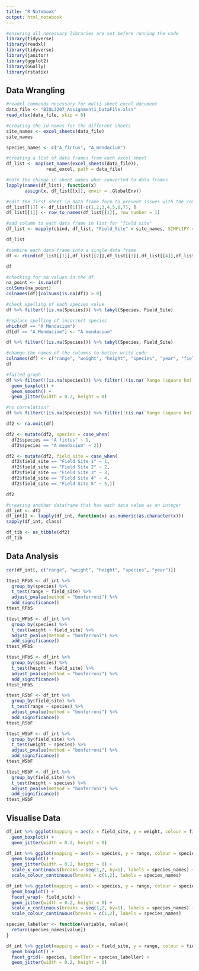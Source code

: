 ```yaml
---
title: "R Notebook"
output: html_notebook
---
```


```r
#ensuring all necessary libraries are set before running the code
library(tidyverse)
library(readxl)
library(tidyverse)
library(janitor)
library(ggplot2)
library(GGally)
library(rstatix)
```
## Data Wrangling

```r
#readxl commands necessary for multi-sheet excel document
data_file <- "BIOL3207_Assignment1_DataFile.xlsx"
read_xlsx(data_file, skip = 8)
```

```r
#creating the id names for the different sheets
site_names <- excel_sheets(data_file)
site_names

species_names <- c("A_fictus", "A_mendacium")
```



```r
#creating a list of data frames from each excel sheet
df_list <- map(set_names(excel_sheets(data_file)),
               read_excel, path = data_file)

#note the change in sheet names when converted to data frames
lapply(names(df_list), function(x)
       assign(x, df_list[[x]], envir = .GlobalEnv))
```

```r
#edit the first sheet in data frame form to prevent issues with the comments within the excel document
df_list[[1]] <- df_list[[1]][-c(1,2,3,4,5,6,7), ]
df_list[[1]] <- row_to_names(df_list[[1]], row_number = 1)

#add column to each data frame in list for "field site"
df_list <- mapply(cbind, df_list, "Field_Site" = site_names, SIMPLIFY = F)

df_list
```

```r
#combine each data frame into a single data frame
df <- rbind(df_list[[1]],df_list[[2]],df_list[[3]],df_list[[4]],df_list[[5]])

df
```

```r
#checking for na values in the df
na_point <- is.na(df)
colSums(na_point)
colnames(df)[colSums(is.na(df)) > 0]
```

```r
#check spelling of each species value
df %>% filter(!(is.na(Species))) %>% tabyl(Species, Field_Site)
```

```r
#replace spelling of incorrect species
which(df == "A Mendacium")
df[df == "A Mendacium"] <- "A mendacium"
```

```r
df %>% filter(!(is.na(Species))) %>% tabyl(Species, Field_Site)
```

```r
#change the names of the columns to better write code
colnames(df) <- c("range", "weight", "height", "species", "year", "field_site")
df
```

```r
#failed graph
df %>% filter(!(is.na(species))) %>% filter(!(is.na(`Range (square km)`))) %>% ggplot(mapping = aes(x = Field_Site, y = `Range (square km)`, colour = Field_Site)) +
  geom_boxplot() +
  geom_smooth() +
  geom_jitter(width = 0.2, height = 0)
```

```r
#no correlation?
df %>% filter(!(is.na(Species))) %>% filter(!(is.na(`Range (square km)`))) %>% ggplot(mapping = aes(x = `Weight (kg)`, y = `Range (square km)`, colour = Field_Site)) + geom_point() + geom_smooth()
```

```r
df2 <- na.omit(df)

df2 <- mutate(df2, species = case_when(
  df2$species == "A fictus" ~ 1,
  df2$species == "A mendacium" ~ 2))

df2 <- mutate(df2, field_site = case_when(
  df2$field_site == "Field Site 1" ~ 1,
  df2$field_site == "Field Site 2" ~ 2,
  df2$field_site == "Field Site 3" ~ 3,
  df2$field_site == "Field Site 4" ~ 4,
  df2$field_site == "Field Site 5" ~ 5,))

df2
```

```r
#creating another dataframe that has each data value as an integer
df_int <- df2
df_int[] <- lapply(df_int, function(x) as.numeric(as.character(x)))
sapply(df_int, class)
```

```r
df_tib <- as_tibble(df2)
df_tib
```

## Data Analysis

```r
cor(df_int[, c("range", "weight", "height", "species", "year")])
```

```r
ttest_RFbS <- df_int %>%
  group_by(species) %>%
  t_test(range ~ field_site) %>%
  adjust_pvalue(method = "bonferroni") %>%
  add_significance()
ttest_RFbS

ttest_WFbS <- df_int %>%
  group_by(species) %>%
  t_test(weight ~ field_site) %>%
  adjust_pvalue(method = "bonferroni") %>%
  add_significance()
ttest_WFbS

ttest_HFbS <- df_int %>%
  group_by(species) %>%
  t_test(height ~ field_site) %>%
  adjust_pvalue(method = "bonferroni") %>%
  add_significance()
ttest_HFbS
```

```r
ttest_RSbF <- df_int %>%
  group_by(field_site) %>%
  t_test(range ~ species) %>%
  adjust_pvalue(method = "bonferroni") %>%
  add_significance()
ttest_RSbF

ttest_WSbF <- df_int %>%
  group_by(field_site) %>%
  t_test(weight ~ species) %>%
  adjust_pvalue(method = "bonferroni") %>%
  add_significance()
ttest_WSbF

ttest_HSbF <- df_int %>%
  group_by(field_site) %>%
  t_test(height ~ species) %>%
  adjust_pvalue(method = "bonferroni") %>%
  add_significance()
ttest_HSbF
```

## Visualise Data

```r
df_int %>% ggplot(mapping = aes(x = field_site, y = weight, colour = field_site, group = field_site)) +
  geom_boxplot() +
  geom_jitter(width = 0.2, height = 0)
```

```r
df_int %>% ggplot(mapping = aes(x = species, y = range, colour = species, group = species)) +
  geom_boxplot() +
  geom_jitter(width = 0.2, height = 0) +
  scale_x_continuous(breaks = seq(1,2, by=1), labels = species_names) +
  scale_colour_continuous(breaks = c(1,2), labels = species_names)

df_int %>% ggplot(mapping = aes(x = species, y = range, colour = species, group = species)) +
  geom_boxplot() +
  facet_wrap(~ field_site) +
  geom_jitter(width = 0.2, height = 0) +
  scale_x_continuous(breaks = seq(1,2, by=1), labels = species_names) +
  scale_colour_continuous(breaks = c(1,2), labels = species_names)

species_labeller <- function(variable, value){
  return(species_names[value])
}

df_int %>% ggplot(mapping = aes(x = field_site, y = range, colour = field_site, group = field_site)) +
  geom_boxplot() +
  facet_grid(~ species, labeller = species_labeller) +
  geom_jitter(width = 0.2, height = 0)
```
























